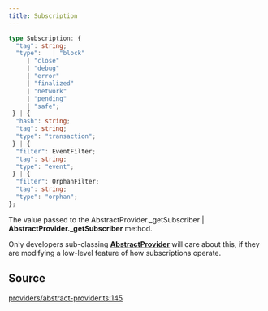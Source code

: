```yaml
---
title: Subscription
---
```


```ts
type Subscription: {
  "tag": string;
  "type":   | "block"
     | "close"
     | "debug"
     | "error"
     | "finalized"
     | "network"
     | "pending"
     | "safe";
 } | {
  "hash": string;
  "tag": string;
  "type": "transaction";
 } | {
  "filter": EventFilter;
  "tag": string;
  "type": "event";
 } | {
  "filter": OrphanFilter;
  "tag": string;
  "type": "orphan";
};
```

The value passed to the AbstractProvider._getSubscriber | **AbstractProvider._getSubscriber** method.

Only developers sub-classing [**AbstractProvider**](/content/classes/AbstractProvider) will care about this, if they are
modifying a low-level feature of how subscriptions operate.

## Source

[providers/abstract-provider.ts:145](https://github.com/dominant-strategies/quais.js/blob/751386e3ad6372322a3c76548f56b903bfed1896/src/providers/abstract-provider.ts#L145)
